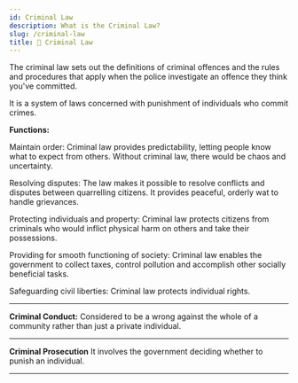 ```yaml
---
id: Criminal Law
description: What is the Criminal Law?
slug: /criminal-law
title: 🦹 Criminal Law
---
```



The criminal law sets out the definitions of criminal offences and the rules and procedures that apply when the police investigate an offence they think you've committed. 


It is a system of laws concerned with punishment of individuals who commit crimes. 

**Functions:**

Maintain order: Criminal law provides predictability, letting people know what to expect from others. Without criminal law, there would be chaos and uncertainty. 

Resolving disputes: The law makes it possible to resolve conflicts and disputes between quarrelling citizens. It provides peaceful, orderly wat to handle grievances. 

Protecting individuals and property: Criminal law protects citizens from criminals who would inflict physical harm on others and take their possessions. 

Providing for smooth functioning of society: Criminal law enables the government to collect taxes, control pollution and accomplish other socially beneficial tasks. 

 Safeguarding civil liberties: Criminal law protects individual rights. 

---

**Criminal Conduct:** Considered to be a wrong against the whole of a community rather than just a private individual.

---

**Criminal Prosecution** It involves the government deciding whether to punish an individual.

---